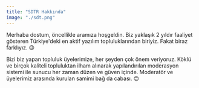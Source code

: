 ```yaml
---
title: "SDTR Hakkında"
image: "./sdt.png"
---
```


Merhaba dostum, öncellikle aramıza hoşgeldin. Biz yaklaşık 2 yıldır faaliyet gösteren Türkiye'deki en aktif yazılım topluluklarından biriyiz. Fakat biraz farklıyız. 😉

Bizi biz yapan topluluk üyelerimize, her şeyden çok önem veriyoruz. Köklü ve birçok kaliteli topluluktan ilham alınarak yapılandırılan moderasyon sistemi ile sunucu her zaman düzen ve güven içinde. Moderatör ve üyelerimiz arasında kurulan samimi bağ da cabası. 🙃